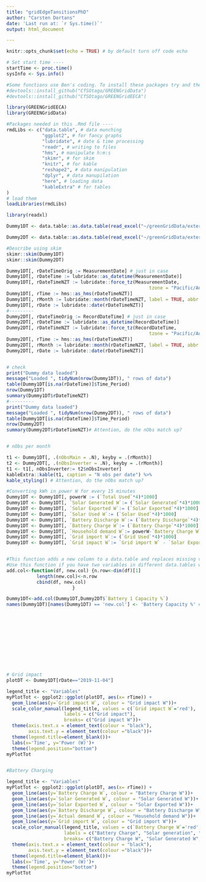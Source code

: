 ```yaml
---
title: "gridEdgeTansitionsPhD"
author: "Carsten Dortans"
date: 'Last run at: `r Sys.time()`'
output: html_document

---
```



```r
knitr::opts_chunk$set(echo = TRUE) # by default turn off code echo
```

```r
# Set start time ----
startTime <- proc.time()
sysInfo <- Sys.info()
```

```r

#Some functions use Ben's coding. To install these packages try and then load in the console:
#devtools::install_github("CfSOtago/GREENGridData")
#devtools::install_github("CfSOtago/GREENGridEECA") 

library(GREENGridEECA)
library(GREENGridData)

#Packages needed in this .Rmd file ----
rmdLibs <- c("data.table", # data munching
             "ggplot2", # for fancy graphs
             "lubridate", # date & time processing
             "readr", # writing to files
             "hms", # manipulate h:m:s
             "skimr", # for skim
             "knitr", # for kable
             "reshape2", # data manipulation
             "dplyr", # data manupilation
             "here", # loading data
             "kableExtra" # for tables
)
# load them
loadLibraries(rmdLibs)

```

```r

library(readxl)

Dummy1DT <- data.table::as.data.table(read_excel("~/greenGridData/externalData/solarCity/2020-05-24-sampleData/Example 1 - CT Data.xlsx", sheet = "Main"))

Dummy2DT <- data.table::as.data.table(read_excel("~/greenGridData/externalData/solarCity/2020-05-24-sampleData/Example 1 - CT Data.xlsx", sheet = "Inverter"))

```


```r
#Describe using skim
skimr::skim(Dummy1DT)
skimr::skim(Dummy2DT)
```

```r

Dummy1DT[, rDateTimeOrig := MeasurementDate] # just in case
Dummy1DT[, rDateTime := lubridate::as_datetime(MeasurementDate)]
Dummy1DT[, rDateTimeNZT := lubridate::force_tz(MeasurementDate, 
                                                    tzone = "Pacific/Auckland")]
Dummy1DT[, rTime := hms::as_hms(rDateTimeNZT)]
Dummy1DT[, rMonth := lubridate::month(rDateTimeNZT, label = TRUE, abbr = TRUE)]
Dummy1DT[, rDate := lubridate::date(rDateTimeNZT)]
#---------
Dummy2DT[, rDateTimeOrig := RecordDateTime] # just in case
Dummy2DT[, rDateTime := lubridate::as_datetime(RecordDateTime)]
Dummy2DT[, rDateTimeNZT := lubridate::force_tz(RecordDateTime, 
                                                    tzone = "Pacific/Auckland")]
Dummy2DT[, rTime := hms::as_hms(rDateTimeNZT)]
Dummy2DT[, rMonth := lubridate::month(rDateTimeNZT, label = TRUE, abbr = TRUE)]
Dummy2DT[, rDate := lubridate::date(rDateTimeNZT)]


# check
print("Dummy data loaded")
message("Loaded ", tidyNum(nrow(Dummy1DT)), " rows of data")
table(Dummy1DT[is.na(rDateTime)]$Time_Period)
nrow(Dummy1DT)
summary(Dummy1DT$rDateTimeNZT)
#---------
print("Dummy data loaded")
message("Loaded ", tidyNum(nrow(Dummy2DT)), " rows of data")
table(Dummy1DT[is.na(rDateTime)]$Time_Period)
nrow(Dummy2DT)
summary(Dummy2DT$rDateTimeNZT)# Attention, do the nObs match up?


# nObs per month

t1 <- Dummy1DT[, .(nObsMain = .N), keyby = .(rMonth)]
t2 <- Dummy2DT[, .(nObsInverter = .N), keyby = .(rMonth)]
t1 <- t1[, nObsInverter:= t2$nObsInverter]
kableExtra::kable(t1, caption = "N obs per date") %>%
kable_styling() # Attention, do the nObs match up?
```

```r

#Converting kWh in power W for every 15 minutes
Dummy1DT <- Dummy1DT[, powerW := (`Total Used`*4)*1000]
Dummy1DT <- Dummy1DT[, `Solar Generated W`:= (`Solar Generated`*4)*1000]
Dummy1DT <- Dummy1DT[, `Solar Exported W`:= (`Solar Exported`*4)*1000]
Dummy1DT <- Dummy1DT[, `Solar Used W`:= (`Solar Used`*4)*1000]
Dummy1DT <- Dummy1DT[, `Battery Discharge W`:= (`Battery Discharge`*4)*1000]
Dummy1DT <- Dummy1DT[, `Battery Charge W`:= (`Battery Charge`*4)*1000]
Dummy1DT <- Dummy1DT[, `Household demand W`:= powerW-`Battery Charge W`+`Battery Discharge W`]
Dummy1DT <- Dummy1DT[, `Grid import W`:= (`Grid Used`*4)*1000]
Dummy1DT <- Dummy1DT[, `Grid impact W`:= `Grid import W` - `Solar Exported W`]


#This function adds a new column to a data.table and replaces missing values with NA
#Use this function if you have two variables in different data.tables with unequal length
add.col<-function(df, new.col) {n.row<-dim(df)[1]
           length(new.col)<-n.row
           cbind(df, new.col)
                        }

Dummy1DT<-add.col(Dummy1DT,Dummy2DT$`Battery 1 Capacity %`)
names(Dummy1DT)[names(Dummy1DT) == 'new.col'] <- 'Battery Capacity %' #Renames the copied column













```

```r
# Grid impact
plotDT <- Dummy1DT[rDate=="2019-11-04"]

legend_title <- "Variables"
myPlotTot <- ggplot2::ggplot(plotDT, aes(x= rTime)) +
  geom_line(aes(y=`Grid impact W`, colour = "Grid impact W"))+
  scale_color_manual(legend_title, values = c(`Grid impact W`='red'), 
                     labels = c("Grid impact"),
                     breaks= c("Grid impact W"))+
  theme(axis.text.x = element_text(colour = "black"),
        axis.text.y = element_text(colour ="black"))+
  theme(legend.title=element_blank())+
  labs(x='Time', y='Power (W)')+
  theme(legend.position="bottom")
myPlotTot


#Battery Charging

legend_title <- "Variables"
myPlotTot <- ggplot2::ggplot(plotDT, aes(x= rTime)) +
  geom_line(aes(y=`Battery Charge W`, colour = "Battery Charge W"))+
  geom_line(aes(y=`Solar Generated W`, colour = "Solar Generated W"))+
  geom_line(aes(y=`Solar Exported W`, colour = "Solar Exported W"))+
  geom_line(aes(y=`Battery Discharge W`, colour = "Battery Discharge W"))+
  geom_line(aes(y=`Actual demand W`, colour = "Household demand W"))+
  geom_line(aes(y=`Grid import W`, colour = "Grid import W"))+
  scale_color_manual(legend_title, values = c(`Battery Charge W`='red', `Solar Generated W`='orange', `Solar Exported W`='blue', `Battery Discharge W`='black', `Household demand W`='green', `Grid import W`='purple'), 
                     labels = c("Battery Charge", "Solar generation", "Solar export", "Battery Discharge", "Household demand", "Grid import"),
                     breaks= c("Battery Charge W", "Solar Generated W", "Solar Exported W", "Battery Discharge W", "Household demand W", "Grid import W"))+
  theme(axis.text.x = element_text(colour = "black"),
        axis.text.y = element_text(colour ="black"))+
  theme(legend.title=element_blank())+
  labs(x='Time', y='Power (W)')+
  theme(legend.position="bottom")
myPlotTot









```
